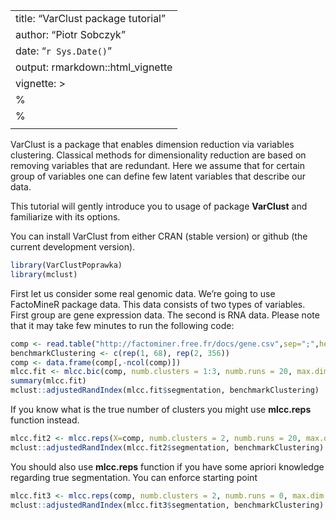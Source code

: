 
---
title: "VarClust package tutorial"
author: "Piotr Sobczyk"
date: "`r Sys.Date()`"
output: rmarkdown::html_vignette
vignette: >
  %\VignetteIndexEntry{VarClust tutorial}
  %\VignetteEngine{knitr::rmarkdown}
  \usepackage[utf8]{inputenc}
---

VarClust is a package that enables dimension
reduction via variables clustering. Classical methods for
dimensionality reduction are based on removing variables that
are redundant. Here we assume that for certain group of variables 
one can define few latent variables that describe our data.

This tutorial will gently introduce you to usage of package **VarClust** and
familiarize with its options.

You can install VarClust from either CRAN (stable version) or github (the current development version).

```r
library(VarClustPoprawka)
library(mclust)
```

First let us consider some real genomic data. We're going to use FactoMineR package data.
This data consists of two types of variables. First group are gene expression data.
The second is RNA data.
Please note that it may take few minutes to run the following code:
```r
comp <- read.table("http://factominer.free.fr/docs/gene.csv",sep=";",header=T,row.names=1) 
benchmarkClustering <- c(rep(1, 68), rep(2, 356))    
comp <- data.frame(comp[,-ncol(comp)])    
mlcc.fit <- mlcc.bic(comp, numb.clusters = 1:3, numb.runs = 20, max.dim = 3, greedy=F, estimate.dimensions=T, numb.cores=1)
summary(mlcc.fit)
mclust::adjustedRandIndex(mlcc.fit$segmentation, benchmarkClustering)
```

If you know what is the true number of clusters you might use **mlcc.reps** function instead.
```r
mlcc.fit2 <- mlcc.reps(X=comp, numb.clusters = 2, numb.runs = 20, max.dim = 4, numb.cores=1)
mclust::adjustedRandIndex(mlcc.fit2$segmentation, benchmarkClustering)
```
You should also use **mlcc.reps** function if you have some apriori knowledge regarding true segmentation.
You can enforce starting point
```r
mlcc.fit3 <- mlcc.reps(comp, numb.clusters = 2, numb.runs = 0, max.dim = 2, initial.segmentations=list(benchmarkClustering), numb.cores=1)
mclust::adjustedRandIndex(mlcc.fit3$segmentation, benchmarkClustering)
```
